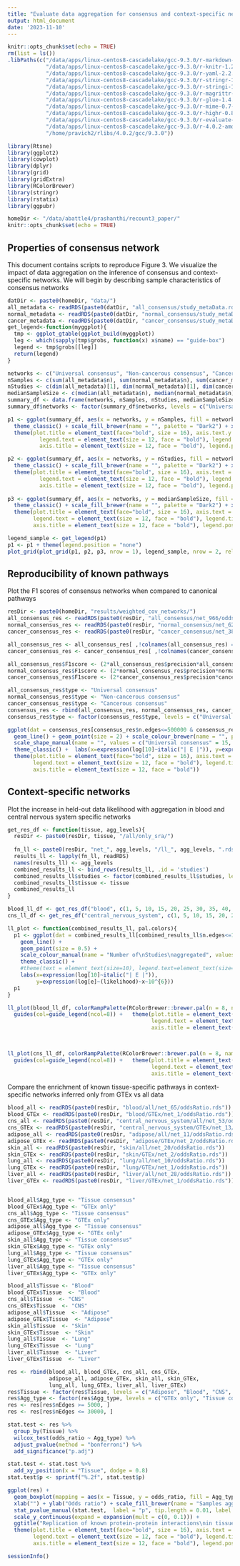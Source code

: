 ```yaml
---
title: "Evaluate data aggregation for consensus and context-specific networks"
output: html_document
date: '2023-11-10'
---
```


```r
knitr::opts_chunk$set(echo = TRUE)
rm(list = ls())
.libPaths(c("/data/apps/linux-centos8-cascadelake/gcc-9.3.0/r-markdown-1.1-g65guwxov2k2maedod2wedfr5jon6egu/rlib/R/library", 
            "/data/apps/linux-centos8-cascadelake/gcc-9.3.0/r-knitr-1.28-cn7dhiz6mwl53op4gpecto35sljr4muz/rlib/R/library", 
            "/data/apps/linux-centos8-cascadelake/gcc-9.3.0/r-yaml-2.2.0-ttbd4ipwa5jccbl733saf7c2zijmdixr/rlib/R/library", 
            "/data/apps/linux-centos8-cascadelake/gcc-9.3.0/r-stringr-1.4.0-qbr2amu2xnxkicncfgvu7klzll4dg46v/rlib/R/library",
            "/data/apps/linux-centos8-cascadelake/gcc-9.3.0/r-stringi-1.4.3-n22ruwgbot2i3becz3comesic75s47r6/rlib/R/library", 
            "/data/apps/linux-centos8-cascadelake/gcc-9.3.0/r-magrittr-1.5-wy6q2ditqph62m4dib33mds3wsbluj7g/rlib/R/library", 
            "/data/apps/linux-centos8-cascadelake/gcc-9.3.0/r-glue-1.4.1-5ejojwbzonzsvkmwa7o2h57gpbsutbl4/rlib/R/library", 
            "/data/apps/linux-centos8-cascadelake/gcc-9.3.0/r-mime-0.7-n4hlpgd2g5fdbt3idl374eftb2utep3r/rlib/R/library", 
            "/data/apps/linux-centos8-cascadelake/gcc-9.3.0/r-highr-0.8-rcw4hovy72yo4wj6mfrgtgbkovlqb3fg/rlib/R/library", 
            "/data/apps/linux-centos8-cascadelake/gcc-9.3.0/r-evaluate-0.14-laasv6wsxntd3ht34ydl4ott7zzfthko/rlib/R/library", 
            "/data/apps/linux-centos8-cascadelake/gcc-9.3.0/r-4.0.2-amdvcpog4ugspqwwx3ari7pzkmckelu6/rlib/R/library", 
            "/home/pravich2/rlibs/4.0.2/gcc/9.3.0"))
```

```r
library(Rtsne)
library(ggplot2)
library(cowplot)
library(dplyr)
library(grid)
library(gridExtra)
library(RColorBrewer)
library(stringr)
library(rstatix)
library(ggpubr)

homeDir <- "/data/abattle4/prashanthi/recount3_paper/"
knitr::opts_chunk$set(echo = TRUE)
```


## Properties of consensus network

This document contains scripts to reproduce Figure 3. We visualize the impact of data aggregation on the inference of consensus and context-specific networks. We will begin by describing sample characteristics of consensus networks

```r
datDir <- paste0(homeDir, "data/")
all_metadata <- readRDS(paste0(datDir, "all_consensus/study_metaData.rds"))
normal_metadata <- readRDS(paste0(datDir, "normal_consensus/study_metaData.rds"))
cancer_metadata <- readRDS(paste0(datDir, "cancer_consensus/study_metaData.rds"))
get_legend<-function(myggplot){
  tmp <- ggplot_gtable(ggplot_build(myggplot))
  leg <- which(sapply(tmp$grobs, function(x) x$name) == "guide-box")
  legend <- tmp$grobs[[leg]]
  return(legend)
}

networks <- c("Universal consensus", "Non-cancerous consensus", "Cancerous consensus")
nSamples <- c(sum(all_metadata$n), sum(normal_metadata$n), sum(cancer_metadata$n))
nStudies <- c(dim(all_metadata)[1], dim(normal_metadata)[1], dim(cancer_metadata)[1])
medianSampleSize <- c(median(all_metadata$n), median(normal_metadata$n), median(cancer_metadata$n))
summary_df <- data.frame(networks, nSamples, nStudies, medianSampleSize)
summary_df$networks <- factor(summary_df$networks, levels = c("Universal consensus", "Non-cancerous consensus", "Cancerous consensus"))

p1 <- ggplot(summary_df, aes(x = networks, y = nSamples, fill = networks)) + geom_bar(stat = "identity") +
  theme_classic() + scale_fill_brewer(name = "", palette = "Dark2") + xlab("") + ylab("") + ggtitle("Number of samples") +
  theme(plot.title = element_text(face="bold", size = 16), axis.text.y = element_text(size = 12, face = "bold"), axis.text.x = element_blank(), 
          legend.text = element_text(size = 12, face = "bold"), legend.title = element_text(size = 12, face = "bold"), axis.ticks.x = element_blank(),
          axis.title = element_text(size = 12, face = "bold"), legend.position = "bottom")

p2 <- ggplot(summary_df, aes(x = networks, y = nStudies, fill = networks)) + geom_bar(stat = "identity") + ylim(0, 1000) +
  theme_classic() + scale_fill_brewer(name = "", palette = "Dark2") + xlab("") + ylab("") + ggtitle("Number of studies") +
  theme(plot.title = element_text(face="bold", size = 16), axis.text = element_text(size = 12, face = "bold"),  axis.text.x = element_blank(), 
          legend.text = element_text(size = 12, face = "bold"), legend.title = element_text(size = 12, face = "bold"), axis.ticks.x = element_blank(),
          axis.title = element_text(size = 12, face = "bold"), legend.position = "none")
  
p3 <- ggplot(summary_df, aes(x = networks, y = medianSampleSize, fill = networks)) + geom_bar(stat = "identity") +
  theme_classic() + scale_fill_brewer(name = "", palette = "Dark2") + xlab("") + ylab("") + ggtitle("Median sample size") +
  theme(plot.title = element_text(face="bold", size = 16), axis.text = element_text(size = 12, face = "bold"), axis.text.x = element_blank(), 
        legend.text = element_text(size = 12, face = "bold"), legend.title = element_text(size = 12, face = "bold"), axis.ticks.x = element_blank(),
        axis.title = element_text(size = 12, face = "bold"), legend.position = "none")

legend_sample <- get_legend(p1)
p1 <- p1 + theme(legend.position = "none")
plot_grid(plot_grid(p1, p2, p3, nrow = 1), legend_sample, nrow = 2, rel_heights = c(1, 0.2))

```

## Reproducibility of known pathways 

Plot the F1 scores of consensus networks when compared to canonical pathways

```r
resDir <- paste0(homeDir, "results/weighted_cov_networks/")
all_consensus_res <- readRDS(paste0(resDir, "all_consensus/net_966/oddsRatio_966.rds"))
normal_consensus_res <- readRDS(paste0(resDir, "normal_consensus/net_629/oddsRatio_629.rds"))
cancer_consensus_res <- readRDS(paste0(resDir, "cancer_consensus/net_386/oddsRatio_386.rds"))

all_consensus_res <- all_consensus_res[ ,!colnames(all_consensus_res) == "F1"]
cancer_consensus_res <- cancer_consensus_res[ ,!colnames(cancer_consensus_res) == "F1"]

all_consensus_res$F1score <- (2*all_consensus_res$precision*all_consensus_res$recall)/(all_consensus_res$precision + all_consensus_res$recall)
normal_consensus_res$F1score <- (2*normal_consensus_res$precision*normal_consensus_res$recall)/(normal_consensus_res$precision + normal_consensus_res$recall)
cancer_consensus_res$F1score <- (2*cancer_consensus_res$precision*cancer_consensus_res$recall)/(cancer_consensus_res$precision + cancer_consensus_res$recall)

all_consensus_res$type <- "Universal consensus"
normal_consensus_res$type <- "Non-cancerous consensus"
cancer_consensus_res$type <- "Cancerous consensus"
consensus_res <- rbind(all_consensus_res, normal_consensus_res, cancer_consensus_res)
consensus_res$type <- factor(consensus_res$type, levels = c("Universal consensus", "Non-cancerous consensus", "Cancerous consensus"))

ggplot(dat = consensus_res[consensus_res$n.edges<=500000 & consensus_res$n.edges>=5000,], aes(x = log10(n.edges), y = F1score, col = type, shape = type))+
  geom_line() + geom_point(size = 2) + scale_colour_brewer(name = "", palette = "Dark2") + ggtitle("F1-score of consensus networks") +
  scale_shape_manual(name = "", values = c("Universal consensus" = 15, "Non-cancerous consensus" = 16,"Cancerous consensus" = 17)) +
  theme_classic() +  labs(x=expression(log[10]~italic("| E |")), y=expression(F1-score)) +
  theme(plot.title = element_text(face="bold", size = 16), axis.text = element_text(size = 12, face = "bold"), axis.text.x = element_blank(), 
        legend.text = element_text(size = 12, face = "bold"), legend.title = element_text(size = 12, face = "bold"), axis.ticks.x = element_blank(),
        axis.title = element_text(size = 12, face = "bold"))

```

## Context-specific networks

Plot the increase in held-out data likelihood with aggregation in blood and central nervous system specific networks

```r
get_res_df <- function(tissue, agg_levels){
  resDir <- paste0(resDir, tissue, "/all/only_sra/")
  
  fn_ll <- paste0(resDir, "net_", agg_levels, "/ll_", agg_levels, ".rds")
  results_ll <- lapply(fn_ll, readRDS)
  names(results_ll) <- agg_levels
  combined_results_ll <- bind_rows(results_ll, .id = 'studies')
  combined_results_ll$studies <- factor(combined_results_ll$studies, levels = agg_levels)
  combined_results_ll$tissue <- tissue
  combined_results_ll
}

blood_ll_df <- get_res_df("blood", c(1, 5, 10, 15, 20, 25, 30, 35, 40, 45, 50, 55, 60, 64))
cns_ll_df <- get_res_df("central_nervous_system", c(1, 5, 10, 15, 20, 25, 30, 35, 40))

ll_plot <- function(combined_results_ll, pal.colors){
  p1 <- ggplot(dat = combined_results_ll[combined_results_ll$n.edges<=100000 & combined_results_ll$n.edges>=500,], aes(x = log10(n.edges), y = ll_mean, col = studies))+
    geom_line() + 
    geom_point(size = 0.5) +
    scale_colour_manual(name = "Number of\nStudies\naggregated", values = pal.colors) + 
    theme_classic() + 
    #theme(text = element_text(size=10), legend.text=element_text(size=8), legend.title = element_text(size = 10)) + 
    labs(x=expression(log[10]~italic("| E |")),
         y=expression(log[e]~(likelihood)~x~10^{6})) 
  p1
}

ll_plot(blood_ll_df, colorRampPalette(RColorBrewer::brewer.pal(n = 8, name = "PuBu"))(18)[-c(1:4)]) + ggtitle("Held-out loglikelihood increases\nwith data aggregation in blood") + 
  guides(col=guide_legend(ncol=8)) +   theme(plot.title = element_text(face="bold", size = 16), axis.text = element_text(size = 12, face = "bold"), 
                                             legend.text = element_text(size = 12, face = "bold"), legend.title = element_text(size = 12, face = "bold"), 
                                             axis.title = element_text(size = 12, face = "bold"), legend.position = "bottom")

  

ll_plot(cns_ll_df, colorRampPalette(RColorBrewer::brewer.pal(n = 8, name = "PuBu"))(13)[-c(1:4)]) + ggtitle("Held-out loglikelihood increases\nwith data aggregation in CNS") + 
  guides(col=guide_legend(ncol=8)) +   theme(plot.title = element_text(face="bold", size = 16), axis.text = element_text(size = 12, face = "bold"), 
                                             legend.text = element_text(size = 12, face = "bold"), legend.title = element_text(size = 12, face = "bold"), 
                                             axis.title = element_text(size = 12, face = "bold"), legend.position = "bottom")


```

Compare the enrichment of known tissue-specific pathways in context-specific networks inferred only from GTEx vs all data

```r
blood_all <- readRDS(paste0(resDir, "blood/all/net_65/oddsRatio.rds"))
blood_GTEx <- readRDS(paste0(resDir, "blood/GTEx/net_1/oddsRatio.rds"))
cns_all <- readRDS(paste0(resDir, "central_nervous_system/all/net_53/oddsRatio.rds"))
cns_GTEx <- readRDS(paste0(resDir, "central_nervous_system/GTEx/net_13/oddsRatio.rds"))
adipose_all <- readRDS(paste0(resDir, "adipose/all/net_11/oddsRatio.rds"))
adipose_GTEx <- readRDS(paste0(resDir, "adipose/GTEx/net_2/oddsRatio.rds"))
skin_all <- readRDS(paste0(resDir, "skin/all/net_20/oddsRatio.rds"))
skin_GTEx <- readRDS(paste0(resDir, "skin/GTEx/net_2/oddsRatio.rds"))
lung_all <- readRDS(paste0(resDir, "lung/all/net_10/oddsRatio.rds"))
lung_GTEx <- readRDS(paste0(resDir, "lung/GTEx/net_1/oddsRatio.rds"))
liver_all <- readRDS(paste0(resDir, "liver/all/net_28/oddsRatio.rds"))
liver_GTEx <- readRDS(paste0(resDir, "liver/GTEx/net_1/oddsRatio.rds"))


blood_all$Agg_type <- "Tissue consensus"
blood_GTEx$Agg_type <- "GTEx only"
cns_all$Agg_type <- "Tissue consensus"
cns_GTEx$Agg_type <- "GTEx only"
adipose_all$Agg_type <- "Tissue consensus"
adipose_GTEx$Agg_type <- "GTEx only"
skin_all$Agg_type <- "Tissue consensus"
skin_GTEx$Agg_type <- "GTEx only"
lung_all$Agg_type <- "Tissue consensus"
lung_GTEx$Agg_type <- "GTEx only"
liver_all$Agg_type <- "Tissue consensus"
liver_GTEx$Agg_type <- "GTEx only"

blood_all$Tissue <- "Blood"
blood_GTEx$Tissue  <- "Blood"
cns_all$Tissue  <- "CNS"
cns_GTEx$Tissue  <- "CNS"
adipose_all$Tissue  <- "Adipose"
adipose_GTEx$Tissue  <- "Adipose"
skin_all$Tissue  <- "Skin"
skin_GTEx$Tissue  <- "Skin"
lung_all$Tissue  <- "Lung"
lung_GTEx$Tissue  <- "Lung"
liver_all$Tissue  <- "Liver"
liver_GTEx$Tissue  <- "Liver"

res <- rbind(blood_all, blood_GTEx, cns_all, cns_GTEx, 
             adipose_all, adipose_GTEx, skin_all, skin_GTEx, 
             lung_all, lung_GTEx, liver_all, liver_GTEx)
res$Tissue <- factor(res$Tissue, levels = c("Adipose", "Blood", "CNS", "Liver", "Lung", "Skin"))
res$Agg_type <- factor(res$Agg_type, levels = c("GTEx only", "Tissue consensus"))
res <- res[res$nEdges >= 5000, ]
res <- res[res$nEdges <= 30000, ]

stat.test <- res %>%
  group_by(Tissue) %>%
  wilcox_test(odds_ratio ~ Agg_type) %>%
  adjust_pvalue(method = "bonferroni") %>%
  add_significance("p.adj")

stat.test <- stat.test %>%
  add_xy_position(x = "Tissue", dodge = 0.8)
stat.test$p <- sprintf("%.2f", stat.test$p)

ggplot(res) + 
  geom_boxplot(mapping = aes(x = Tissue, y = odds_ratio, fill = Agg_type), outlier.size = 0.5) + theme_classic() +  
  xlab("") + ylab("Odds ratio") + scale_fill_brewer(name = "Samples aggregated", palette = "Paired") + 
  stat_pvalue_manual(stat.test,  label = "p", tip.length = 0.01, label.size = 4, vjust = 1.5, hjust = -0.2) +
  scale_y_continuous(expand = expansion(mult = c(0, 0.1))) + 
  ggtitle("Replication of known protein-protein interactions\nin tissue-specific networks") +
  theme(plot.title = element_text(face="bold", size = 16), axis.text = element_text(size = 12, face = "bold"), 
        legend.text = element_text(size = 12, face = "bold"), legend.title = element_text(size = 12, face = "bold"), 
        axis.title = element_text(size = 12, face = "bold"), legend.position = "bottom") + coord_flip()

```

```r
sessionInfo()
```

